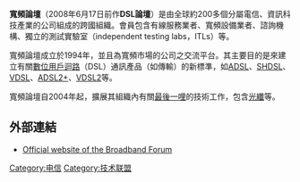 '''寬頻論壇'''（2008年6月17日前作'''DSL論壇'''）是由全球約200多個分屬電信、資訊科技產業的公司組成的跨國組織。會員包含有線服務業者、寬頻設備業者、諮詢機構、獨立的測試實驗室（independent testing labs，ITLs）等。

寬頻論壇成立於1994年，並且為寬頻市場的公司之交流平台。其主要目的是來建立有關[[數位用戶迴路|數位用戶迴路]]（DSL）通訊產品（如傳輸）的新標準，如[[ADSL|ADSL]]、[[SHDSL|SHDSL]]、[[VDSL|VDSL]]、[[ADSL2+|ADSL2+]]、[[VDSL2|VDSL2]]等。

寬頻論壇自2004年起，擴展其組織內有關[[最後一哩|最後一哩]]的技術工作，包含[[光纖|光纖]]等。

== 外部連結 ==
*[http://www.broadband-forum.org/ Official website of the Broadband Forum] {{Wayback|url=http://www.broadband-forum.org/ |date=20210311062942 }}

<!-- 本調用由 {{subst:Uncategorized/auto}} 自動產生。 -->

[[Category:电信|Category:电信]]
[[Category:技术联盟|Category:技术联盟]]